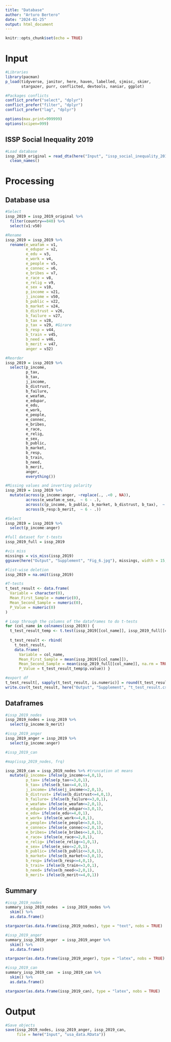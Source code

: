 ```yaml
---
title: "Database"
author: "Arturo Bertero"
date: "2024-01-25"
output: html_document
---
```


```r
knitr::opts_chunk$set(echo = TRUE)
```

# Input

```r
#Libraries
library(pacman)
p_load(tidyverse, janitor, here, haven, labelled, sjmisc, skimr,
       stargazer, purr, conflicted, devtools, naniar, ggplot)
```

```r
#Packages conflicts
conflict_prefer("select", "dplyr")
conflict_prefer("filter", "dplyr")
conflict_prefer("lag", "dplyr")

options(max.print=999999)
options(scipen=999)
```

## ISSP Social Inequality 2019

```r
#Load database
issp_2019_original = read_dta(here("Input", "issp_social_inequality_2019", "ZA7600_v3-0-0.dta"))  %>% 
  clean_names()

```

# Processing

## Database usa

```r
#Select
issp_2019 = issp_2019_original %>% 
  filter(country==840) %>% 
  select(v1:v50)

#Rename
issp_2019 = issp_2019 %>% 
  rename(e_weafam = v1,
         e_edupar = v2,
         e_edu = v3,
         e_work = v4,
         e_people = v5,
         e_connec = v6,
         e_bribes = v7,
         e_race = v8,
         e_relig = v9,
         e_sex = v10,
         p_income = v21,
         j_income = v50,
         b_public = v22,
         b_market = v24,
         b_distrust = v26,
         b_failure = v27,
         b_tax = v28, 
         p_tax = v29, #Girare
         b_resp = v44,
         b_train = v45,
         b_need = v46,
         b_merit = v47, 
         anger = v32)

#Reorder
issp_2019 = issp_2019 %>% 
  select(p_income,
         p_tax,
         b_tax,
         j_income,
         b_distrust,
         b_failure,
         e_weafam,
         e_edupar,
         e_edu,
         e_work,
         e_people,
         e_connec,
         e_bribes,
         e_race,
         e_relig,
         e_sex,
         b_public,
         b_market,
         b_resp,
         b_train,
         b_need,
         b_merit,
         anger,
         everything())

#Missing values and inverting polarity
issp_2019 = issp_2019 %>% 
  mutate(across(p_income:anger, ~replace(., .<0 , NA)),
         across(e_weafam:e_sex,  ~ 6 - .),
         across(c(p_income, b_public, b_market, b_distrust, b_tax),  ~ 6 - .),
         across(b_resp:b_merit,  ~ 6 - .))

#Select
issp_2019 = issp_2019 %>% 
  select(p_income:anger)

#full dataset for t-tests
issp_2019_full = issp_2019
```

```r
#vis miss 
missings = vis_miss(issp_2019)
ggsave(here("Output", "Supplement", "Fig_6.jpg"), missings, width = 15, height = 15)

```


```r
#list-wise deletion
issp_2019 = na.omit(issp_2019) 
```

```r
#T-tests
t_test_result <- data.frame(
  Variable = character(0),
  Mean_First_Sample = numeric(0),
  Mean_Second_Sample = numeric(0),
  P_Value = numeric(0)
)

# Loop through the columns of the dataframes to do t-tests
for (col_name in colnames(issp_2019)) {
  t_test_result_temp <- t.test(issp_2019[[col_name]], issp_2019_full[[col_name]])
  
  t_test_result <- rbind(
    t_test_result,
    data.frame(
      Variable = col_name,
      Mean_First_Sample = mean(issp_2019[[col_name]]),
      Mean_Second_Sample = mean(issp_2019_full[[col_name]], na.rm = TRUE),
      P_Value = t_test_result_temp$p.value)) }

#export df
t_test_result[, sapply(t_test_result, is.numeric)] = round(t_test_result[, sapply(t_test_result, is.numeric)], 3)
write.csv(t_test_result, here("Output", "Supplement", "t_test_result.csv"), row.names = F)
```


## Dataframes

```r
#issp_2019_nodes
issp_2019_nodes = issp_2019 %>% 
  select(p_income:b_merit)
```

```r
#issp_2019_anger
issp_2019_anger = issp_2019 %>% 
  select(p_income:anger)
```

```r
#issp_2019_can

#map(issp_2019_nodes, frq)

issp_2019_can = issp_2019_nodes %>% #truncation at means
  mutate(p_income= ifelse(p_income<=4,0,1),
         p_tax= ifelse(p_tax<=3,0,1),
         b_tax= ifelse(b_tax<=4,0,1),
         j_income= ifelse(j_income<=2,0,1),
         b_distrust= ifelse(b_distrust<=4,0,1),
         b_failure= ifelse(b_failure<=3,0,1),
         e_weafam= ifelse(e_weafam<=2,0,1),
         e_edupar= ifelse(e_edupar<=3,0,1),
         e_edu= ifelse(e_edu<=4,0,1),
         e_work= ifelse(e_work<=4,0,1),
         e_people= ifelse(e_people<=3,0,1),
         e_connec= ifelse(e_connec<=2,0,1),
         e_bribes= ifelse(e_bribes<=1,0,1),
         e_race= ifelse(e_race<=2,0,1),
         e_relig= ifelse(e_relig<=1,0,1),
         e_sex= ifelse(e_sex<=2,0,1),
         b_public= ifelse(b_public<=3,0,1),
         b_market= ifelse(b_market<=3,0,1),
         b_resp= ifelse(b_resp<=4,0,1),
         b_train= ifelse(b_train<=3,0,1),
         b_need= ifelse(b_need<=2,0,1),
         b_merit= ifelse(b_merit<=4,0,1))

```


## Summary

```r
#issp_2019_nodes
summary_issp_2019_nodes  = issp_2019_nodes %>% 
  skim() %>% 
  as.data.frame()

stargazer(as.data.frame(issp_2019_nodes), type = "text", nobs = TRUE)
```

```r
#issp_2019_anger
summary_issp_2019_anger  = issp_2019_anger %>% 
  skim() %>% 
  as.data.frame()

stargazer(as.data.frame(issp_2019_anger), type = "latex", nobs = TRUE)
```

```r
#issp_2019_can
summary_issp_2019_can  = issp_2019_can %>% 
  skim() %>% 
  as.data.frame()

stargazer(as.data.frame(issp_2019_can), type = "latex", nobs = TRUE)
```
# Output

```r

#Save objects
save(issp_2019_nodes, issp_2019_anger, issp_2019_can,
     file = here("Input", "usa_data.RData"))

```
